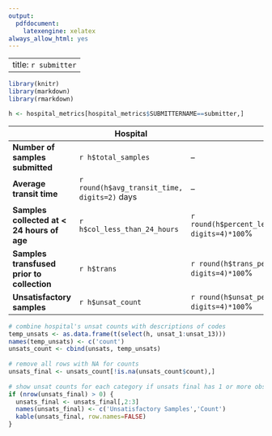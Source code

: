 ```yaml
---
output:
  pdfdocument:
    latexengine: xelatex
always_allow_html: yes
---
```

---
title: `r submitter`
---
 
```r
library(knitr)
library(markdown)
library(rmarkdown)
```
 
 
```r
h <- hospital_metrics[hospital_metrics$SUBMITTERNAME==submitter,]
```
 
 
|      | Hospital || Hospital Rank | Virginia |
| -------------------------------------|--------|--------|---------|---------|
| **Number of samples submitted** | `r h$total_samples` | -- | -- | `r state$total_samples` |
| **Average transit time** | `r round(h$avg_transit_time, digits=2)` days | -- | `r h$rank_transit` of `r state$submitters` | `r round(state$avg_transit_time, digits=2)` days |
| **Samples collected at < 24 hours of age** | `r h$col_less_than_24_hours` | `r round(h$percent_less_than_24_hours, digits=4)*100`% | `r h$rank_early_collection` of `r state$submitters` | `r round(state$percent_less_than_24_hours, digits=4)*100`%
| **Samples transfused prior to collection** |  `r h$trans` | `r round(h$trans_percent, digits=4)*100`% |  `r h$rank_early_collection` of `r state$submitters`  |  `r round(state$trans_percent, digits=4)*100`% |
| **Unsatisfactory samples** | `r h$unsat_count` |  `r round(h$unsat_percent, digits=4)*100`% | `r h$rank_unsats` of `r state$submitters`  | `r round(state$unsat_percent, digits=4)*100`% | 
 
```r
# combine hospital's unsat counts with descriptions of codes
temp_unsats <- as.data.frame(t(select(h, unsat_1:unsat_13)))
names(temp_unsats) <- c('count')
unsats_count <- cbind(unsats, temp_unsats)
 
# remove all rows with NA for counts
unsats_final <- unsats_count[!is.na(unsats_count$count),]
 
# show unsat counts for each category if unsats final has 1 or more observations
if (nrow(unsats_final) > 0) {
  unsats_final <- unsats_final[,2:3]
  names(unsats_final) <- c('Unsatisfactory Samples','Count')
  kable(unsats_final, row.names=FALSE)
}
```

